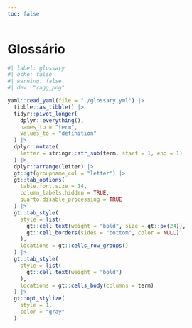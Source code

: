 ```yaml
---
toc: false
---
```


# Glossário {.unnumbered}

```r
#| label: glossary
#| echo: false
#| warning: false
#| dev: "ragg_png"

yaml::read_yaml(file = "./glossary.yml") |>
  tibble::as_tibble() |>
  tidyr::pivot_longer(
    dplyr::everything(),
    names_to = "term",
    values_to = "definition"
  ) |>
  dplyr::mutate(
    letter = stringr::str_sub(term, start = 1, end = 1)
  ) |>
  dplyr::arrange(letter) |>
  gt::gt(groupname_col = "letter") |>
  gt::tab_options(
    table.font.size = 14,
    column_labels.hidden = TRUE,
    quarto.disable_processing = TRUE
  ) |>
  gt::tab_style(
    style = list(
      gt::cell_text(weight = "bold", size = gt::px(24)),
      gt::cell_borders(sides = "bottom", color = NULL)
    ),
    locations = gt::cells_row_groups()
  ) |>
  gt::tab_style(
    style = list(
      gt::cell_text(weight = "bold")
    ),
    locations = gt::cells_body(columns = term)
  ) |>
  gt::opt_stylize(
    style = 1,
    color = "gray"
  )

```